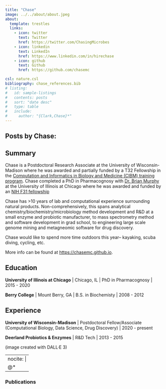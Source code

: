 ```yaml
---
title: "Chase"
image: ../../about/about.jpeg
about:
  template: trestles
  links:
    - icon: twitter
      text: Twitter
      href: https://twitter.com/ChasingMicrobes
    - icon: linkedin
      text: LinkedIn
      href: https://www.linkedin.com/in/hirechase
    - icon: github
      text: Github
      href: https://github.com/chasemc

csl: nature.csl
bibliography: chase_references.bib
# listing:
#   id: sample-listings
#   contents: posts
#   sort: "date desc"
#   type: table
#   include:
#     author: "{Clark,Chase}*"
---
```

 
## Posts by Chase:

::: {#sample-listings}
:::


## Summary
Chase is a Postdoctoral Research Associate at the University of Wisconsin-Madison where he was awarded and partially funded by a T32 Fellowship in the [Computation and Informatics in Biology and Medicine (CIBM) training program](https://cibm.wisc.edu/). Chase completed a PhD in Pharmacognosy with [Dr. Brian Murphy](https://www.murphylabuic.com) at the University of Illinois at Chicago where he was awarded and funded by an [NIH F31 fellowship](https://www.nimh.nih.gov/funding/training/ruth-l-kirschstein-national-research-service-award-individual-predoctoral-fellowship-f31)

Chase has >10 years of lab and computational experience surrounding natural products. Non-comprehensively, this spans analytical chemistry/biochemistry/microbiology method development and R&D at a small enzyme and probiotic manufacturer, to mass spectrometry method and software development in grad school, to engineering large scale genome mining and metagneomic software for drug discovery.

Chase would like to spend more time outdoors this year-- kayaking, scuba diving, cycling, etc.

More info can be found at [https://chasemc.github.io](https://chasemc.github.io).

## Education

**University of Illinois at Chicago** | Chicago, IL | 
PhD in Pharmacognosy | 2015 - 2020

**Berry College** | Mount Berry, GA | 
B.S. in Biochemisty | 2008 - 2012

## Experience

**University of Wisconsin-Madison** | Postdoctoral Fellow/Associate (Computational Biology, Data Science, Drug Discovery) | 2020 - present

**Deerland Probiotics & Enzymes** | R&D Tech | 2013 - 2015

(image created with DALL·E 3)

---
nocite: |
  @*
---
### Publications

::: {#refs}
:::
